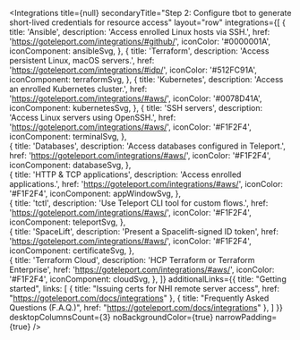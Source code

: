 
<Integrations
  title={null}
  secondaryTitle="Step 2: Configure tbot to generate short-lived credentials for resource access"
  layout="row"
  integrations={[
    {
      title: 'Ansible',
      description: 'Access enrolled Linux hosts via SSH.',
      href: 'https://goteleport.com/integrations/#github/',
      iconColor: '#0000001A',
      iconComponent: ansibleSvg,
    },
    {
      title: 'Terraform',
      description: 'Access persistent Linux, macOS servers.',
      href: 'https://goteleport.com/integrations/#idp/',
      iconColor: '#512FC91A',
      iconComponent: terraformSvg,
    },
    {
      title: 'Kubernetes',
      description: 'Access an enrolled Kubernetes cluster.',
      href: 'https://goteleport.com/integrations/#aws/',
      iconColor: '#0078D41A',
      iconComponent: kubernetesSvg,
    },
    {
      title: 'SSH servers',
      description: 'Access Linux servers using OpenSSH.',
      href: 'https://goteleport.com/integrations/#aws/',
      iconColor: '#F1F2F4',
      iconComponent: terminalSvg,
    },    
    {
      title: 'Databases',
      description: 'Access databases configured in Teleport.',
      href: 'https://goteleport.com/integrations/#aws/',
      iconColor: '#F1F2F4',
      iconComponent: databaseSvg,
    },    
    {
      title: 'HTTP & TCP applications',
      description: 'Access enrolled applications.',
      href: 'https://goteleport.com/integrations/#aws/',
      iconColor: '#F1F2F4',
      iconComponent: appWindowSvg,
    },    
    {
      title: 'tctl',
      description: 'Use Teleport CLI tool for custom flows.',
      href: 'https://goteleport.com/integrations/#aws/',
      iconColor: '#F1F2F4',
      iconComponent: teleportSvg,
    },    
    {
      title: 'SpaceLift',
      description: 'Present a Spacelift-signed ID token',
      href: 'https://goteleport.com/integrations/#aws/',
      iconColor: '#F1F2F4',
      iconComponent: certificateSvg,
    },    
    {
      title: 'Terraform Cloud',
      description: 'HCP Terraform or Terraform Enterprise',
      href: 'https://goteleport.com/integrations/#aws/',
      iconColor: '#F1F2F4',
      iconComponent: cloudSvg,
    },
  ]}
  additionalLinks={{
    title: "Getting started",
    links: [
    {
      title: "Issuing certs for NHI remote server access",
      href: "https://goteleport.com/docs/integrations"
    },
    {
      title: "Frequently Asked Questions (F.A.Q.)",
      href: "https://goteleport.com/docs/integrations"
    },
  ]
  }}
  desktopColumnsCount={3}
  noBackgroundColor={true}
  narrowPadding={true}
/>